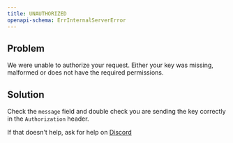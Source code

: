 ```yaml
---
title: UNAUTHORIZED
openapi-schema: ErrInternalServerError
---
```


## Problem

We were unable to authorize your request. Either your key was missing, malformed or does not have the required permissions.

## Solution

Check the `message` field and double check you are sending the key correctly in the `Authorization` header.

If that doesn't help, ask for help on [Discord](https://unkey.dev/discord)
